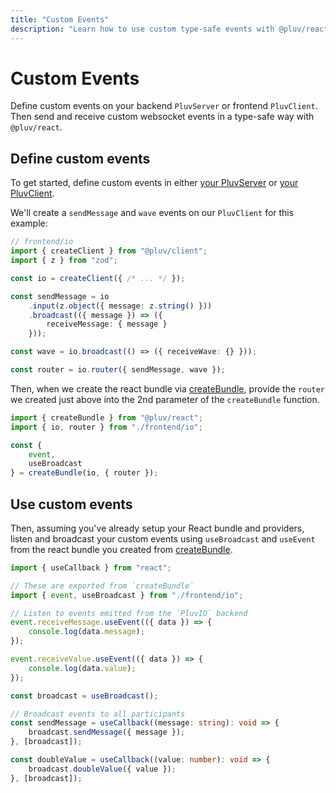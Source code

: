 ```yaml
---
title: "Custom Events"
description: "Learn how to use custom type-safe events with @pluv/react"
---
```


# Custom Events

Define custom events on your backend `PluvServer` or frontend `PluvClient`. Then send and receive custom websocket events in a type-safe way with `@pluv/react`.

## Define custom events

To get started, define custom events in either [your PluvServer](/docs/io/define-events) or [your PluvClient](/docs/client/define-events).

We'll create a `sendMessage` and `wave` events on our `PluvClient` for this example:

```ts
// frontend/io
import { createClient } from "@pluv/client";
import { z } from "zod";

const io = createClient({ /* ... */ });

const sendMessage = io
    .input(z.object({ message: z.string() }))
    .broadcast(({ message }) => ({
        receiveMessage: { message }
    }));

const wave = io.broadcast(() => ({ receiveWave: {} }));

const router = io.router({ sendMessage, wave });
```

Then, when we create the react bundle via [createBundle](/docs/react/create-bundle), provide the `router` we created just above into the 2nd parameter of the `createBundle` function.

```ts
import { createBundle } from "@pluv/react";
import { io, router } from "./frontend/io";

const {
    event,
    useBroadcast
} = createBundle(io, { router });
```

## Use custom events

Then, assuming you've already setup your React bundle and providers, listen and broadcast your custom events using `useBroadcast` and `useEvent` from the react bundle you created from [createBundle](/docs/react/create-bundle).

```ts
import { useCallback } from "react";

// These are exported from `createBundle`
import { event, useBroadcast } from "./frontend/io";

// Listen to events emitted from the `PluvIO` backend
event.receiveMessage.useEvent(({ data }) => {
    console.log(data.message);
});

event.receiveValue.useEvent(({ data }) => {
    console.log(data.value);
});

const broadcast = useBroadcast();

// Broadcast events to all participants
const sendMessage = useCallback((message: string): void => {
    broadcast.sendMessage({ message });
}, [broadcast]);

const doubleValue = useCallback((value: number): void => {
    broadcast.doubleValue({ value });
}, [broadcast]);
```

